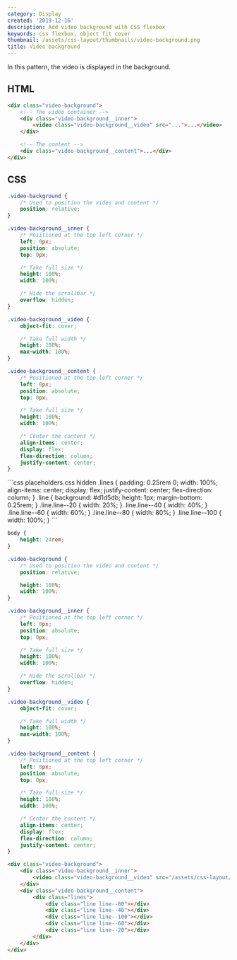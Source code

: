 ```yaml
---
category: Display
created: '2019-12-16'
description: Add video background with CSS flexbox
keywords: css flexbox, object fit cover
thumbnail: /assets/css-layout/thumbnails/video-background.png
title: Video background
---
```


In this pattern, the video is displayed in the background.

## HTML

```html
<div class="video-background">
    <!-- The video container -->
    <div class="video-background__inner">
        <video class="video-background__video" src="...">...</video>
    </div>

    <!-- The content -->
    <div class="video-background__content">...</div>
</div>
```

## CSS

```css
.video-background {
    /* Used to position the video and content */
    position: relative;
}

.video-background__inner {
    /* Positioned at the top left corner */
    left: 0px;
    position: absolute;
    top: 0px;

    /* Take full size */
    height: 100%;
    width: 100%;

    /* Hide the scrollbar */
    overflow: hidden;
}

.video-background__video {
    object-fit: cover;

    /* Take full width */
    height: 100%;
    max-width: 100%;
}

.video-background__content {
    /* Positioned at the top left corner */
    left: 0px;
    position: absolute;
    top: 0px;

    /* Take full size */
    height: 100%;
    width: 100%;

    /* Center the content */
    align-items: center;
    display: flex;
    flex-direction: column;
    justify-content: center;
}
```

<Playground>
```css placeholders.css hidden
.lines {
    padding: 0.25rem 0;
    width: 100%;
    align-items: center;
    display: flex;
    justify-content: center;
    flex-direction: column;
}
.line {
    background: #d1d5db;
    height: 1px;
    margin-bottom: 0.25rem;
}
.line.line--20 {
    width: 20%;
}
.line.line--40 {
    width: 40%;
}
.line.line--60 {
    width: 60%;
}
.line.line--80 {
    width: 80%;
}
.line.line--100 {
    width: 100%;
}
```

```css styles.css hidden
body {
    height: 24rem;
}

.video-background {
    /* Used to position the video and content */
    position: relative;

    height: 100%;
    width: 100%;
}

.video-background__inner {
    /* Positioned at the top left corner */
    left: 0px;
    position: absolute;
    top: 0px;

    /* Take full size */
    height: 100%;
    width: 100%;

    /* Hide the scrollbar */
    overflow: hidden;
}

.video-background__video {
    object-fit: cover;

    /* Take full width */
    height: 100%;
    max-width: 100%;
}

.video-background__content {
    /* Positioned at the top left corner */
    left: 0px;
    position: absolute;
    top: 0px;

    /* Take full size */
    height: 100%;
    width: 100%;

    /* Center the content */
    align-items: center;
    display: flex;
    flex-direction: column;
    justify-content: center;
}
```

```html index.html hidden
<div class="video-background">
    <div class="video-background__inner">
        <video class="video-background__video" src="/assets/css-layout/video-background.mp4" autoplay loop muted></video>
    </div>
    <div class="video-background__content">
        <div class="lines">
            <div class="line line--80"></div>
            <div class="line line--40"></div>
            <div class="line line--100"></div>
            <div class="line line--60"></div>
            <div class="line line--20"></div>
        </div>
    </div>
</div>
```
</Playground>
